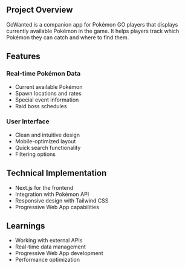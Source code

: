 ## Project Overview

GoWanted is a companion app for Pokémon GO players that displays currently available Pokémon in the game. It helps players track which Pokémon they can catch and where to find them.

## Features

### Real-time Pokémon Data

- Current available Pokémon
- Spawn locations and rates
- Special event information
- Raid boss schedules

### User Interface

- Clean and intuitive design
- Mobile-optimized layout
- Quick search functionality
- Filtering options

## Technical Implementation

- Next.js for the frontend
- Integration with Pokémon API
- Responsive design with Tailwind CSS
- Progressive Web App capabilities

## Learnings

- Working with external APIs
- Real-time data management
- Progressive Web App development
- Performance optimization
